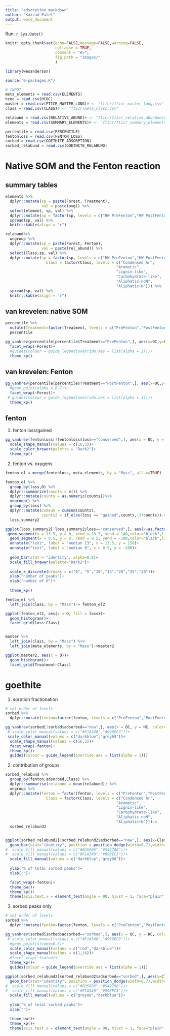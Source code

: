 ```yaml
---
title: "adsorption_markdown"
author: "Kaizad Patel"
output: word_document
---
```


Run: `r Sys.Date()`


```r
knitr::opts_chunk$set(echo=FALSE,message=FALSE,warning=FALSE,
                      collapse = TRUE,
                      comment = "#>",
                      fig.path = "images/"
                      )

library(wesanderson)
```

```r
source("0-packages.R")

# INPUT
meta_elements = read.csv(ELEMENTS)
hcoc = read.csv(HCOC)
master = read.csv(FTICR_MASTER_LONG)# <- "fticr/fticr_master_long.csv" #
class = read.csv(CLASS)# <- "fticr/meta_class.csv"

relabund = read.csv(RELATIVE_ABUND)# <- "fticr/fticr_relative_abundance.csv"
elements = read.csv(SUMMARY_ELEMENTS)# <- "fticr/fticr_summary_elements.csv"

percentile = read.csv(PERCENTILE)
fentonloss = read.csv(FENTON_LOSS)
sorbed = read.csv(GOETHITE_ADSORPTION)
sorbed_relabund = read.csv(GOETHITE_RELABUND)

```

# Native SOM and the Fenton reaction
## summary tables
```r

elements %>% 
  dplyr::mutate(sp = paste(Forest, Treatment),
                val = paste(avg)) %>% 
  select(element, sp, val) %>% 
  dplyr::mutate(sp = factor(sp, levels = c("HW PreFenton","HW PostFenton", "SW PreFenton", "SW PostFenton"))) %>% 
  spread(sp, val) %>% 
  knitr::kable(align = "r")

relabund%>% 
  ungroup %>% 
  dplyr::mutate(sp = paste(Forest, Fenton),
                val = paste(rel_abund)) %>% 
  select(Class,sp, val) %>% 
  dplyr::mutate(sp = factor(sp, levels = c("HW PreFenton","HW PostFenton", "SW PreFenton", "SW PostFenton")), 
                  Class = factor(Class, levels = c("Condensed Ar",
                                                 "Aromatic",
                                                 "Lignin-like",
                                                 "Carbohydrate-like",
                                                 "Aliphatic-noN",
                                                 "Aliphatic+N"))) %>% 
  spread(sp, val) %>% 
  knitr::kable(align = "r")
```


## van krevelen: native SOM

```r
percentile %>% 
  mutate(Treatment=factor(Treatment, levels = c("PreFenton","PostFenton")))->
  percentile

gg_vankrev(percentile[percentile$Treatment=="PreFenton",], aes(x=OC,y=HC))+
  facet_wrap(~Forest)+
  #guides(colour = guide_legend(override.aes = list(alpha = 1)))+
  theme_kp()

```

## van krevelen: Fenton

```r
gg_vankrev(percentile[percentile$Treatment=="PostFenton",], aes(x=OC,y=HC))+
  #geom_point(alpha = 0.7)+
  facet_wrap(~Forest)+
 # guides(colour = guide_legend(override.aes = list(alpha = 1)))+
  theme_kp()

```



## fenton 

1. fenton loss/gained
```r

gg_vankrev(fentonloss[!fentonloss$loss=="conserved",], aes(x = OC, y = HC, color = loss, shape=loss))+
  scale_shape_manual(values = c(16,1))+
  scale_color_brewer(palette = "Dark2")+
  theme_kp()
```


2. fenton vs. oxygens

```r
fenton_el = merge(fentonloss, meta_elements, by = "Mass", all.x=TRUE)

fenton_el %>% 
  group_by(loss,O) %>% 
  dplyr::summarize(counts = n()) %>% 
  dplyr::mutate(counts = as.numeric(counts))%>% 
  ungroup() %>% 
  group_by(loss) %>% 
  dplyr::mutate(cumsum = cumsum(counts),
                counts2 = if_else(loss == "gained",counts,-1*counts))->
  loss_summary2

ggplot(loss_summary2[!loss_summary2$loss=="conserved",], aes(x=as.factor(O), y=counts2, fill = loss))+
 geom_segment(x = 13.5, y = 0, xend = 13.5, yend = 140,color="black",linetype="longdash")+
  geom_segment(x = 8.5, y = 0, xend = 8.5, yend = -190,color="black",linetype="longdash")+
  annotate("text", label = "median 13", x = 13.5, y = 150)+ 
  annotate("text", label = "median 8", x = 8.5, y = -200)+
  
  geom_bar(stat = "identity", alpha=0.8)+
  scale_fill_brewer(palette="Dark2")+
  
  scale_x_discrete(breaks = c("0", "5","10","15","20","25","30"))+
  ylab("number of peaks")+
  xlab("number of O")+
  
  theme_kp()

```

```r
fenton_el %>% 
  left_join(class, by = "Mass")-> fenton_el2

ggplot(fenton_el2, aes(x = O, fill = loss))+
  geom_histogram()+
  facet_grid(loss~Class)


master %>% 
  left_join(class, by = "Mass") %>% 
  left_join(meta_elements, by = "Mass")->master2

ggplot(master2, aes(x = O))+
  geom_histogram()+
  facet_grid(Treatment~Class)


```


# goethite

1. sorption fractionation

```r
# set order of levels
sorbed %>% 
  dplyr::mutate(fenton=factor(fenton, levels = c("PreFenton","PostFenton")))->sorbed

gg_vankrev(sorbed[!sorbed$adsorbed=="new",], aes(x = OC, y = HC, color=adsorbed, shape = adsorbed))+
 # scale_color_manual(values = c("#F1A340","#998EC3"))+
 scale_color_manual(values = c("darkblue","grey69"))+
  scale_shape_manual(values = c(16,1))+
  facet_wrap(~fenton)+
  theme_kp()+
  guides(colour = guide_legend(override.aes = list(alpha = 1)))


```


2. contribution of groups
```r
sorbed_relabund %>% 
  group_by(fenton,adsorbed,Class) %>% 
  dplyr::summarise(relabund = mean(relabund)) %>% 
  ungroup %>% 
  dplyr::mutate(fenton = factor(fenton, levels = c("PreFenton","PostFenton")), 
                  Class = factor(Class, levels = c("Condensed Ar",
                                                 "Aromatic",
                                                 "Lignin-like",
                                                 "Carbohydrate-like",
                                                 "Aliphatic-noN",
                                                 "Aliphatic+N")))->
  sorbed_relabund2


ggplot(sorbed_relabund2[!sorbed_relabund2$adsorbed=="new",], aes(x=Class, y=relabund, fill=adsorbed))+
  geom_bar(stat="identity", position = position_dodge(width=0.7),width=0.5, alpha=0.8,color="black",size=0.7)+
#  scale_fill_manual(values = c("#B35806","#542788"))+
#  scale_fill_manual(values = c("#F1A340","#998EC3"))+
  scale_fill_manual(values = c("darkblue","grey80"))+
  
  ylab("% of total sorbed peaks")+
  xlab("")+

  facet_wrap(~fenton)+
  theme_bw()+
  theme_kp()+
  theme(axis.text.x = element_text(angle = 90, hjust = 1, face="plain", size = 12))

```


3. sorbed peaks only


```r
# set order of levels
sorbed %>% 
  dplyr::mutate(fenton=factor(fenton, levels = c("PreFenton","PostFenton")))->sorbed

gg_vankrev(sorbed[sorbed$adsorbed=="sorbed",], aes(x = OC, y = HC, color=fenton, shape = fenton))+
 # scale_color_manual(values = c("#F1A340","#998EC3"))+
  #geom_point(stroke=0.5)+
  scale_color_manual(values = c("red","darkblue"))+
  scale_shape_manual(values = c(1,16))+
  #facet_wrap(~fenton)+
  theme_kp()+
  guides(colour = guide_legend(override.aes = list(alpha = 1)))
```


```r

ggplot(sorbed_relabund2[sorbed_relabund2$adsorbed=="sorbed",], aes(x=Class, y=relabund, fill=fenton))+
  geom_bar(stat="identity", position = position_dodge(width=0.7),width=0.5, alpha=0.8,color="black",size=0.7)+
#  scale_fill_manual(values = c("#B35806","#542788"))+
#  scale_fill_manual(values = c("#F1A340","#998EC3"))+
  scale_fill_manual(values = c("grey80","darkblue"))+
  
  ylab("% of total sorbed peaks")+
  xlab("")+

  theme_bw()+
  theme_kp()+
  theme(axis.text.x = element_text(angle = 90, hjust = 1, face="plain", size = 12))



```
